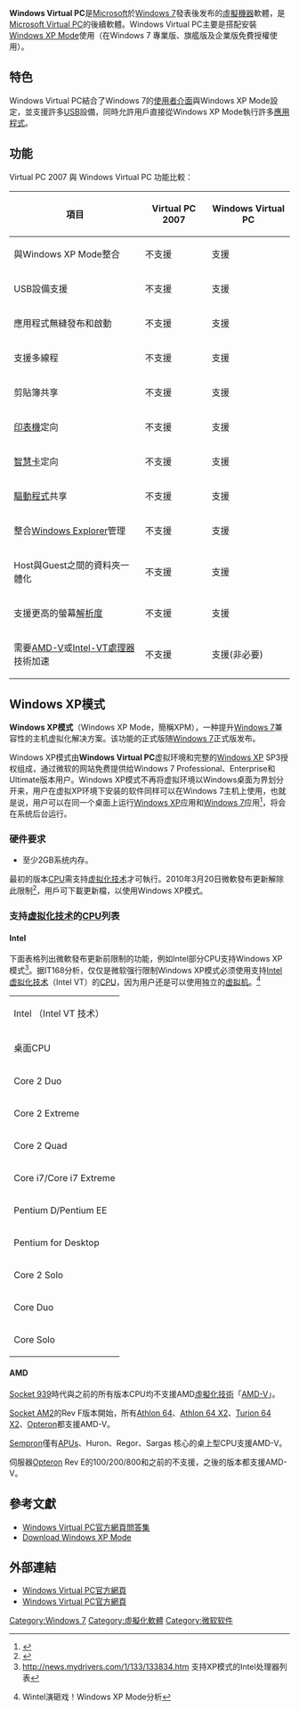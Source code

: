 {{redirect|Virtual PC|Microsoft Virtual PC|Microsoft Virtual PC}}
{{noteTA
|G1=IT
|1 = zh-cn:桌面CPU; zh-tw:桌上型CPU;
|2 = zh-cn:移动CPU; zh-tw:筆記型CPU;
}}

{{Infobox Software |
  name = Windows Virtual PC
| logo = [[File:Virtual_pc_icon.png|100px]]
| screenshot =[[File:Windows_Virtual_PC.png|250px]]
| caption = Windows Virtual PC截圖：在[[Windows_7|Windows 7]]平台上运行虚拟的[[Windows_XP|Windows XP]]。
| developer = [[微软|微软]]
| latest_release_version = 6.1.7601.17514 <small>([[Microsoft_Windows|Windows]])</small><!-- If you update this, don't forget to update [[各平台虛擬機器的比較|各平台虛擬機器的比較]]-->
| latest_release_date = 2010年11月20日 <small>(Windows 7 Service Pack)</small>
| operating_system = [[Windows_7|Windows 7]]
| genre = [[虚拟机|虚拟机]]
| license = [[專有軟體|專有軟體]]
| website = [https://www.microsoft.com/zh-tw/download/details.aspx?id=3702 Windows Virtual PC官方網頁]
}}

'''Windows Virtual PC'''是[[Microsoft|Microsoft]]於[[Windows_7|Windows 7]]發表後发布的[[虛擬機器|虛擬機器]]軟體，是[[Microsoft_Virtual_PC|Microsoft Virtual PC]]的後續軟體。Windows Virtual PC主要是搭配安裝[[Windows_XP_Mode|Windows XP Mode]]使用（在Windows 7 專業版、旗艦版及企業版免費授權使用）。

== 特色 ==
Windows Virtual PC結合了Windows 7的[[使用者介面|使用者介面]]與Windows XP Mode設定，並支援許多[[USB|USB]]設備，同時允許用戶直接從Windows XP Mode執行許多[[應用程式|應用程式]]。

== 功能 ==
Virtual PC 2007 與 Windows Virtual PC 功能比較：
{|class="wikitable" cellspacing="0"
!項目||Virtual PC 2007||Windows Virtual PC
|-
|與Windows XP Mode整合||不支援||支援
|-
|USB設備支援||不支援||支援
|-
|應用程式無縫發布和啟動||不支援||支援
|-
|支援多線程||不支援||支援
|-
|剪貼簿共享||不支援||支援
|-
|[[印表機|印表機]]定向||不支援||支援
|-
|[[智慧卡|智慧卡]]定向||不支援||支援
|-
|[[驅動程式|驅動程式]]共享||不支援||支援
|-
|整合[[Windows_Explorer|Windows Explorer]]管理||不支援||支援
|-
|Host與Guest之間的資料夾一體化||不支援||支援
|-
|支援更高的螢幕[[解析度|解析度]]||不支援||支援
|-
|需要[[AMD-V|AMD-V]]或[[Intel-VT|Intel-VT]][[處理器|處理器]]技術加速||不支援||支援(非必要)
|}

==Windows XP模式==
'''Windows XP模式'''（Windows XP Mode，簡稱XPM），一种提升[[Windows_7|Windows 7]]兼容性的主机虚拟化解决方案。该功能的正式版随[[Windows_7|Windows 7]]正式版发布。

Windows XP模式由'''Windows Virtual PC'''虚拟环境和完整的[[Windows_XP|Windows XP]] SP3授权组成，通过微软的网站免费提供给Windows 7 Professional、Enterprise和Ultimate版本用户。Windows XP模式不再将虚拟环境以Windows桌面为界划分开来，用户在虚拟XP环境下安装的软件同样可以在Windows 7主机上使用，也就是说，用户可以在同一个桌面上运行[[Windows_XP|Windows XP]]应用和[[Windows_7|Windows 7]]应用<ref>{{Cite web |url=http://news.mydrivers.com/1/133/133300.htm |title=Windows XP模式 |access-date=2012-07-03 |archive-date=2021-09-24 |archive-url=https://web.archive.org/web/20210924143643/https://news.mydrivers.com/1/133/133300.htm }}</ref>，将会在系统后台运行。

===硬件要求===
*至少2GB系统内存。

最初的版本[[CPU|CPU]]需支持[[虚拟化技术|虚拟化技术]]才可執行。2010年3月20日微軟發布更新解除此限制<ref>{{cite web|url=http://windowsteamblog.com/blogs/windows7/archive/2010/03/18/windows-xp-mode-now-accessible-to-more-pcs.aspx|title=Windows XP Mode now accessible to more PCs|publisher=Brandon /The Windows Blog|accessdate=2010-04-06|archive-date=2010-03-31|archive-url=https://web.archive.org/web/20100331125107/http://windowsteamblog.com/blogs/windows7/archive/2010/03/18/windows-xp-mode-now-accessible-to-more-pcs.aspx|dead-url=no}}</ref>，用戶可下載更新檔，以使用Windows XP模式。

===支持[[虚拟化技术|虚拟化技术]]的[[CPU|CPU]]列表===
====Intel====
下面表格列出微軟發布更新前限制的功能，例如Intel部分CPU支持Windows XP模式<ref>http://news.mydrivers.com/1/133/133834.htm {{Wayback|url=http://news.mydrivers.com/1/133/133834.htm |date=20160304120103 }} 支持XP模式的Intel处理器列表</ref>。据IT168分析，仅仅是微软强行限制Windows XP模式必须使用支持[[Intel虚拟化技术|Intel虚拟化技术]]（Intel VT）的[[CPU|CPU]]，因为用户还是可以使用独立的[[虚拟机|虚拟机]]。<ref>{{cite web |url=http://publish.it168.com/2009/0507/20090507000903.shtml |title=存档副本 |accessdate=2012-07-03 |deadurl=yes |archiveurl=https://web.archive.org/web/20150915131242/http://publish.it168.com/2009/0507/20090507000903.shtml |archivedate=2015-09-15 }} Wintel演砸戏！Windows XP Mode分析</ref>

{| class="wikitable"
| colspan="6" text-align="center"| Intel （Intel VT 技术）
|-
| colspan="3" text-align="center"| 桌面CPU
| colspan="3" text-align="center"| 移动CPU
|-
| rowspan="7" | Core 2 Duo
| E4300/E4400/E4500/E4600/E4700
| {{No|不支持}}
| rowspan="18" | Core 2 Duo Mobile
| L7200/L7300/L7400/L7500
| {{Yes|支持}}
|-
| E6300/E6320/E6400/E6420/E6540/E6550
| {{Yes|支持}}
| P7350/P7450
| {{No|不支持}}
|-
| E6600/E6700/E6750/E6850
| {{Yes|支持}}
| P7370
| {{Yes|支持}}
|-
| E7200/E7300/E7400/E7500
| {{No|不支持}}
| P8400/P8600/P8700/P9500/P9600
| {{Yes|支持}}
|-
| E7400/E7500/E7600（視[[SPEC|SPEC]]決定）
| {{Yes|支持}}
| 
| 
|-
| E8190
| {{No|不支持}}
| SL9300/SL9400/SL9600
| {{Yes|支持}}
|-
| E8200/E8300/E8400/E8500/E8600
| {{Yes|支持}}
| SP9300/SP9400/SP9600
| {{Yes|支持}}
|-
| rowspan="3" | Core 2 Extreme
| QX6700/QX6800/QX6850
| {{Yes|支持}}
| SU9300/SU9400/SU9600
| {{Yes|支持}}
|-
| QX9650/QX9770/QX9775
| {{Yes|支持}}
| T5200/T5250/T5270/T5300/T5450/T5470
| {{No|不支持}}
|-
| X6800
| {{Yes|支持}}
| T5500/T5600
| {{Yes|支持}}
|-
| rowspan="5" | Core 2 Quad
| Q6600/Q6700
| {{Yes|支持}}
| T5550/T5670/T5750/T5800/T5850/T5870/T5900
| {{No|不支持}}
|-
| Q8200/Q8200S/Q8300
| {{No|不支持}}
| T6400/T6570
| {{No|不支持}}
|-
| Q8300/Q8400/Q8400S（視[[SPEC|SPEC]]決定）
| {{Yes|支持}}
|-
| Q9300/Q9400/Q9400S
| {{Yes|支持}}
| T7100/T7200/T7250/T7300/T7400
| {{Yes|支持}}
|-
| Q9450/Q9550/Q9550S/Q9650
| {{Yes|支持}}
| T7500/T7600/T7700/T7800
| {{Yes|支持}}
|-
| rowspan="2" | Core i7/Core i7 Extreme
| i7-920/i7-940/i7-950
| {{Yes|支持}}
| T8100/T8300
| {{Yes|支持}}
|-
| i7-965/i7-975
| {{Yes|支持}}
| T9300/T9400/T9500/T9550/T9600/T9800
| {{Yes|支持}}
|-
| rowspan="4" | Pentium D/Pentium EE
| 805/820/830/840
| {{No|不支持}}
| U7500/U7600
| {{Yes|支持}}
|-
| 915/925/935/945
| {{No|不支持}}
| rowspan="3" | Core 2 Extreme Mobile
| QX9300
| {{Yes|支持}}
|-
| 920/930/940/950/960
| {{Yes|支持}}
| X7800/X7900
| {{Yes|支持}}
|-
| 955/965
| {{Yes|支持}}
| X9000/X9100
| {{Yes|支持}}
|-
| rowspan="3" | Pentium for Desktop
| E2140/E2160/E2180/E2200/E2220
| {{No|不支持}}
| rowspan="2" | Core 2 Quad Mobile
| Q9000
| {{Yes|支持}}
|-
| E5200/E5300/E5400
| {{Yes|支持}}
| Q9100
| {{No|不支持}}
|-
| E5300/E5400/E6300（視[[SPEC|SPEC]]決定）
| {{Yes|支持}}
|-
| rowspan="2" | Core 2 Solo
| SU3300/SU3500
| {{Yes|支持}}
|-
| U2100/U2200
| {{Yes|支持}}
|-
| rowspan="5" | Core Duo
| L2300/L2400/L2500
| {{Yes|支持}}
|-
| T2050/T2250
| {{No|不支持}}
|-
| T2300/T2400/T2500/T2600/T2700
| {{Yes|支持}}
|-
| T2300E/T2350/T2450
| {{No|不支持}}
|-
| U2400/U2500
| {{Yes|支持}}
|-
| rowspan="3" | Core Solo
| T1300/T1400
| {{Yes|支持}}
|-
| T1350
| {{No|不支持}}
|-
| U1300/U1400/U1500
| {{Yes|支持}}
|}

====AMD====
[[Socket_939|Socket 939]]時代與之前的所有版本CPU均不支援AMD[[虛擬化技術|虛擬化技術]]「[[AMD-V|AMD-V]]」。

[[Socket_AM2|Socket AM2]]的Rev F版本開始，所有[[Athlon_64|Athlon 64]]、[[Athlon_64_X2|Athlon 64 X2]]、[[Turion_64_X2|Turion 64 X2]]、[[Opteron|Opteron]]都支援AMD-V。

[[Sempron|Sempron]]僅有[[AMD加速處理器|APUs]]、Huron、Regor、Sargas 核心的桌上型CPU支援AMD-V。

伺服器[[Opteron|Opteron]] Rev E的100/200/800和之前的不支援，之後的版本都支援AMD-V。

== 參考文獻 ==
*[https://web.archive.org/web/20090628233316/http://www.microsoft.com/windows/virtual-pc/support/faq.aspx Windows Virtual PC官方網頁問答集]{{en}}
*[https://web.archive.org/web/20120717051200/http://www.microsoft.com/windows/virtual-pc/download.aspx?runGenuineCheck=true Download Windows XP Mode]
{{reflist}}

== 外部連結 ==
*[https://web.archive.org/web/20090503012345/http://www.microsoft.com/windows/virtual-pc/ Windows Virtual PC官方網頁]{{en}}
*[http://www.microsoft.com/taiwan/windows/virtual-pc/ Windows Virtual PC官方網頁] {{Wayback|url=http://www.microsoft.com/taiwan/windows/virtual-pc/ |date=20210427232119 }}{{zh-tw}}

{{Microsoft}}
[[Category:Windows_7|Category:Windows 7]]
[[Category:虛擬化軟體|Category:虛擬化軟體]]
[[Category:微软软件|Category:微软软件]]